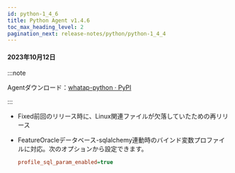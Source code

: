```yaml
---
id: python-1_4_6
title: Python Agent v1.4.6
toc_max_heading_level: 2
pagination_next: release-notes/python/python-1_4_4
---
```


#### 2023年10月12日

:::note

Agentダウンロード：[whatap-python · PyPI](https://pypi.org/project/whatap-python/1.4.6/)

:::

-   <Status>Fixed</Status>前回のリリース時に、Linux関連ファイルが欠落していたための再リリース

-   <Status>Feature</Status>Oracleデータベース-sqlalchemy連動時のバインド変数プロファイルに対応。次のオプションから設定できます。

    ```ini title='whatap.conf'
    profile_sql_param_enabled=true
    ```
